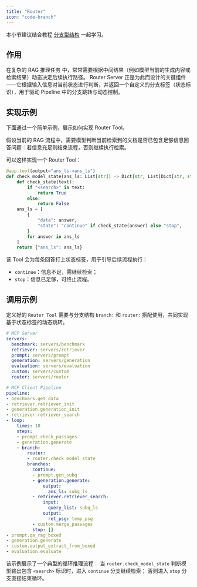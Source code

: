 ```yaml
---
title: "Router"
icon: "code-branch"
---
```


<Note>本小节建议结合教程 [分支型结构](/pages/cn/rag_client/branch) 一起学习。</Note>

## 作用

在复杂的 RAG 推理任务 中，常常需要根据中间结果（例如模型当前的生成内容或检索结果）动态决定后续执行路径。
Router Server 正是为此而设计的关键组件——它根据输入信息对当前状态进行判断，并返回一个自定义的分支标签（状态标识），用于驱动 Pipeline 中的分支跳转与动态控制。

## 实现示例

下面通过一个简单示例，展示如何实现 Router Tool。

假设当前的 RAG 流程中，需要模型判断当前检索到的文档是否已包含足够信息回答问题：若信息充足则结束流程，否则继续执行检索。

可以这样实现一个 Router Tool：

```python servers/router/src/router.py icon="python"
@app.tool(output="ans_ls->ans_ls")
def check_model_state(ans_ls: List[str]) -> Dict[str, List[Dict[str, str]]]:
    def check_state(text):
        if "<search>" in text:
            return True
        else:
            return False
    ans_ls = [
        {
            "data": answer,
            "state": "continue" if check_state(answer) else "stop",
        }
        for answer in ans_ls
    ]
    return {"ans_ls": ans_ls}
```
    
该 Tool 会为每条回答打上状态标签，用于引导后续流程执行：

- `continue`：信息不足，需继续检索；
- `stop`：信息已足够，可终止流程。

## 调用示例

定义好的 `Router Tool` 需要与分支结构 `branch:` 和 `router:` 搭配使用，共同实现基于状态标签的动态跳转。


```yaml examples/rag_branch.yaml icon="/images/yaml.svg" highlight="9,24,26,37"
# MCP Server
servers:
  benchmark: servers/benchmark
  retriever: servers/retriever
  prompt: servers/prompt
  generation: servers/generation
  evaluation: servers/evaluation
  custom: servers/custom
  router: servers/router

# MCP Client Pipeline
pipeline:
- benchmark.get_data
- retriever.retriever_init
- generation.generation_init
- retriever.retriever_search
- loop:
    times: 10
    steps:
    - prompt.check_passages
    - generation.generate
    - branch:
        router:
        - router.check_model_state
        branches:
          continue:
          - prompt.gen_subq
          - generation.generate:
              output:
                ans_ls: subq_ls
          - retriever.retriever_search:
              input:
                query_list: subq_ls
              output:
                ret_psg: temp_psg
          - custom.merge_passages
          stop: []
- prompt.qa_rag_boxed
- generation.generate
- custom.output_extract_from_boxed
- evaluation.evaluate
```

该示例展示了一个典型的循环推理流程：
当 `router.check_model_state` 判断模型输出包含 `<search>` 标识时，进入 `continue` 分支继续检索；
否则进入 `stop` 分支直接结束循环。